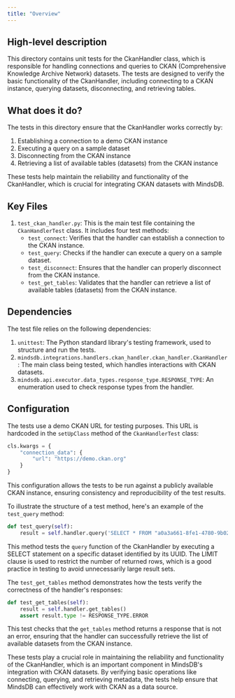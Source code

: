 ```yaml
---
title: "Overview"
---
```


## High-level description
This directory contains unit tests for the CkanHandler class, which is responsible for handling connections and queries to CKAN (Comprehensive Knowledge Archive Network) datasets. The tests are designed to verify the basic functionality of the CkanHandler, including connecting to a CKAN instance, querying datasets, disconnecting, and retrieving tables.

## What does it do?
The tests in this directory ensure that the CkanHandler works correctly by:
1. Establishing a connection to a demo CKAN instance
2. Executing a query on a sample dataset
3. Disconnecting from the CKAN instance
4. Retrieving a list of available tables (datasets) from the CKAN instance

These tests help maintain the reliability and functionality of the CkanHandler, which is crucial for integrating CKAN datasets with MindsDB.

## Key Files
1. `test_ckan_handler.py`: This is the main test file containing the `CkanHandlerTest` class. It includes four test methods:
   - `test_connect`: Verifies that the handler can establish a connection to the CKAN instance.
   - `test_query`: Checks if the handler can execute a query on a sample dataset.
   - `test_disconnect`: Ensures that the handler can properly disconnect from the CKAN instance.
   - `test_get_tables`: Validates that the handler can retrieve a list of available tables (datasets) from the CKAN instance.

## Dependencies
The test file relies on the following dependencies:
1. `unittest`: The Python standard library's testing framework, used to structure and run the tests.
2. `mindsdb.integrations.handlers.ckan_handler.ckan_handler.CkanHandler`: The main class being tested, which handles interactions with CKAN datasets.
3. `mindsdb.api.executor.data_types.response_type.RESPONSE_TYPE`: An enumeration used to check response types from the handler.

## Configuration
The tests use a demo CKAN URL for testing purposes. This URL is hardcoded in the `setUpClass` method of the `CkanHandlerTest` class:

```python
cls.kwargs = {
    "connection_data": {
        "url": "https://demo.ckan.org"
    }
}
```

This configuration allows the tests to be run against a publicly available CKAN instance, ensuring consistency and reproducibility of the test results.

To illustrate the structure of a test method, here's an example of the `test_query` method:

```python
def test_query(self):
    result = self.handler.query('SELECT * FROM "a0a3a661-8fe1-4780-9b02-b41bfd310c2e" LIMIT 5')
```

This method tests the `query` function of the CkanHandler by executing a SELECT statement on a specific dataset identified by its UUID. The LIMIT clause is used to restrict the number of returned rows, which is a good practice in testing to avoid unnecessarily large result sets.

The `test_get_tables` method demonstrates how the tests verify the correctness of the handler's responses:

```python
def test_get_tables(self):
    result = self.handler.get_tables()
    assert result.type != RESPONSE_TYPE.ERROR
```

This test checks that the `get_tables` method returns a response that is not an error, ensuring that the handler can successfully retrieve the list of available datasets from the CKAN instance.

These tests play a crucial role in maintaining the reliability and functionality of the CkanHandler, which is an important component in MindsDB's integration with CKAN datasets. By verifying basic operations like connecting, querying, and retrieving metadata, the tests help ensure that MindsDB can effectively work with CKAN as a data source.